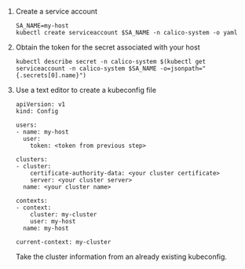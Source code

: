 1. Create a service account

   ```batch
   SA_NAME=my-host
   kubectl create serviceaccount $SA_NAME -n calico-system -o yaml
   ```

1. Obtain the token for the secret associated with your host

   ```batch
   kubectl describe secret -n calico-system $(kubectl get serviceaccount -n calico-system $SA_NAME -o=jsonpath="{.secrets[0].name}")
   ```

1. Use a text editor to create a kubeconfig file

   ```
   apiVersion: v1
   kind: Config

   users:
   - name: my-host
     user:
       token: <token from previous step>

   clusters:
   - cluster:
       certificate-authority-data: <your cluster certificate>
       server: <your cluster server>
     name: <your cluster name>

   contexts:
   - context:
       cluster: my-cluster
       user: my-host
     name: my-host

   current-context: my-cluster
   ```

   Take the cluster information from an already existing kubeconfig.
